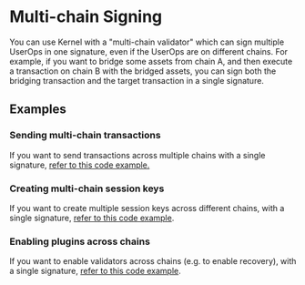 # Multi-chain Signing

You can use Kernel with a "multi-chain validator" which can sign multiple UserOps in one signature, even if the UserOps are on different chains.  For example, if you want to bridge some assets from chain A, and then execute a transaction on chain B with the bridged assets, you can sign both the bridging transaction and the target transaction in a single signature.

## Examples

### Sending multi-chain transactions

If you want to send transactions across multiple chains with a single signature, [refer to this code example.](https://github.com/zerodevapp/zerodev-examples/blob/main/multi-chain/main.ts)

### Creating multi-chain session keys

If you want to create multiple session keys across different chains, with a single signature, [refer to this code example](https://github.com/zerodevapp/zerodev-examples/blob/main/multi-chain/sendUserOpsWithEnable.ts).


### Enabling plugins across chains

If you want to enable validators across chains (e.g. to enable recovery), with a single signature, [refer to this code example](https://github.com/zerodevapp/zerodev-examples/blob/main/multi-chain/useSessionKeyWithApproval.ts).